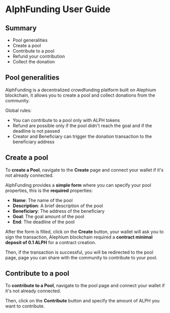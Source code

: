 
# AlphFunding User Guide

## Summary

- Pool generalities
- Create a pool
- Contribute to a pool
- Refund your contribution
- Collect the donation

## Pool generalities

AlphFunding is a decentralized crowdfunding platform built on Alephium blockchain, it allows you to create a pool and collect donations from the community.

Global rules:
- You can contribute to a pool only with ALPH tokens
- Refund are possible only if the pool didn't reach the goal and if the deadline is not passed
- Creator and Beneficiary can trigger the donation transaction to the beneficiary address

## Create a pool

To **create a Pool**, navigate to the **Create** page and connect your wallet if it's not already connected.

AlphFunding provides a **simple form** where you can specify your pool properties,
this is the **required** properties:
- **Name**: The name of the pool
- **Description**: A brief description of the pool
- **Beneficiary**: The address of the beneficiary
- **Goal**: The goal amount of the pool
- **End**: The deadline of the pool

After the form is filled, click on the **Create** button, your wallet will ask you to sign the transaction,
Alephium blockchain required a **contract minimal deposit of 0.1 ALPH** for a contract creation.

Then, if the transaction is successful, you will be redirected to the pool page, page you can share with the community to contribute to your pool.

## Contribute to a pool

To **contribute to a Pool**, navigate to the pool page and connect your wallet if it's not already connected.

Then, click on the **Contribute** button and specify the amount of ALPH you want to contribute.


